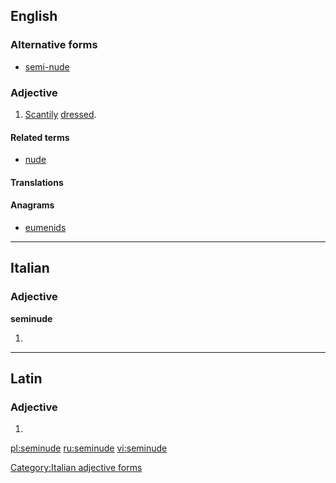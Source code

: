 ==English==

===Alternative forms===
* [[semi-nude]]

===Adjective===
{{en-adj|-}}

# [[scanty|Scantily]] [[dress]]ed.

====Related terms====
* [[nude]]

====Translations====
{{trans-see|half-naked}}

====Anagrams====
* [[eumenids#English|eumenids]]

----

==Italian==

===Adjective===
'''seminude''' {{f}}

# {{feminine plural of|seminudo|lang=it}}

[[Category:Italian adjective forms]]

----

==Latin==

===Adjective===
{{la-adj-form|seminude}}

# {{inflection of|seminudus||voc|m|s|lang=la}}

[[pl:seminude]]
[[ru:seminude]]
[[vi:seminude]]